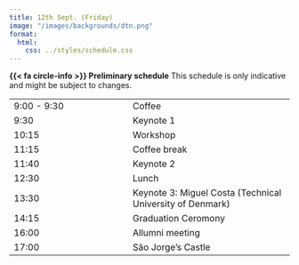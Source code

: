 ```yaml
---
title: 12th Sept. (Friday)
image: "/images/backgrounds/dtn.png"
format:
  html:
    css: ../styles/schedule.css
---
```

<div class="alert alert-info">
  <strong>{{< fa circle-info >}} Preliminary schedule</strong> This schedule is only indicative and might be subject to changes.
</div>

| |  |
| --- | ---- |
| 9:00 - 9:30 | <span class="event-outline-blue"></span> Coffee                                 |
| 9:30        | <span class="event-filled-green"></span> Keynote 1                        |
| 10:15       | <span class="event-filled-orange size-2"></span> Workshop               |
| 11:15       | <span class="event-outline-blue"></span> Coffee break                           |
| 11:40       | <span class="event-filled-green"></span> Keynote 2           |
| 12:30       | <span class="event-outline-blue"></span> Lunch                                  |
| 13:30       | <span class="event-filled-green"></span> Keynote 3: Miguel Costa (Technical University of Denmark)                              |
| 14:15       | <span class="event-filled-blue"></span> Graduation Ceromony  |
| 16:00       | <span class="event-outline-blue"></span> Allumni meeting            |
| 17:00       | <span class="event-filled-red size-3"></span> São Jorge's Castle                      | 